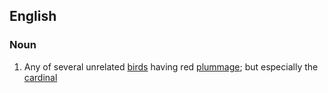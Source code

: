==English==

===Noun===
{{en-noun}}

# Any of several unrelated [[bird]]s having red [[plummage]]; but especially the [[cardinal]]